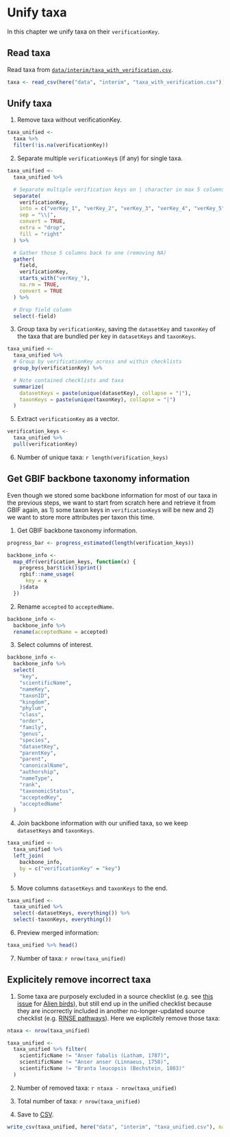 # Unify taxa

In this chapter we unify taxa on their `verificationKey`.

## Read taxa

Read taxa from [`data/interim/taxa_with_verification.csv`](https://github.com/trias-project/unified-checklist/blob/master/data/interim/taxa_with_verification.csv).

```r
taxa <- read_csv(here("data", "interim", "taxa_with_verification.csv"))
```

## Unify taxa

1. Remove taxa without verificationKey.

```r
taxa_unified <-
  taxa %>%
  filter(!is.na(verificationKey))
```

2. Separate multiple `verificationKey`s (if any) for single taxa.

```r
taxa_unified <-
  taxa_unified %>%

  # Separate multiple verification keys on | character in max 5 columns
  separate(
    verificationKey,
    into = c("verKey_1", "verKey_2", "verKey_3", "verKey_4", "verKey_5"),
    sep = "\\|",
    convert = TRUE,
    extra = "drop",
    fill = "right"
  ) %>%

  # Gather those 5 columns back to one (removing NA)
  gather(
    field,
    verificationKey,
    starts_with("verKey_"),
    na.rm = TRUE,
    convert = TRUE
  ) %>%

  # Drop field column
  select(-field)
```

3. Group taxa by `verificationKey`, saving the `datasetKey` and `taxonKey` of the taxa that are bundled per key in `datasetKeys` and `taxonKeys`.

```r
taxa_unified <-
  taxa_unified %>%
  # Group by verificationKey across and within checklists
  group_by(verificationKey) %>%

  # Note contained checklists and taxa
  summarize(
    datasetKeys = paste(unique(datasetKey), collapse = "|"),
    taxonKeys = paste(unique(taxonKey), collapse = "|")
  )
```

5. Extract `verificationKey` as a vector.

```r
verification_keys <-
  taxa_unified %>%
  pull(verificationKey)
```

6. Number of unique taxa: `r length(verification_keys)`

## Get GBIF backbone taxonomy information

Even though we stored some backbone information for most of our taxa in the previous steps, we want to start from scratch here and retrieve it from GBIF again, as 1) some taxon keys in `verificationKey`s will be new and 2) we want to store more attributes per taxon this time.

1. Get GBIF backbone taxonomy information.

```r
progress_bar <- progress_estimated(length(verification_keys))

backbone_info <-
  map_dfr(verification_keys, function(x) {
    progress_bar$tick()$print()
    rgbif::name_usage(
      key = x
    )$data
  })
```

2. Rename `accepted` to `acceptedName`.

```r
backbone_info <-
  backbone_info %>%
  rename(acceptedName = accepted)
```

3. Select columns of interest.

```r
backbone_info <-
  backbone_info %>%
  select(
    "key",
    "scientificName",
    "nameKey",
    "taxonID",
    "kingdom",
    "phylum",
    "class",
    "order",
    "family",
    "genus",
    "species",
    "datasetKey",
    "parentKey",
    "parent",
    "canonicalName",
    "authorship",
    "nameType",
    "rank",
    "taxonomicStatus",
    "acceptedKey",
    "acceptedName"
  )
```

4. Join backbone information with our unified taxa, so we keep `datasetKeys` and `taxonKeys`.

```r
taxa_unified <-
  taxa_unified %>%
  left_join(
    backbone_info,
    by = c("verificationKey" = "key")
  )
```

5. Move columns `datasetKeys` and `taxonKeys` to the end.

```r
taxa_unified <-
  taxa_unified %>%
  select(-datasetKeys, everything()) %>%
  select(-taxonKeys, everything())
```

6. Preview merged information:

```r
taxa_unified %>% head()
```

7. Number of taxa: `r nrow(taxa_unified)`

## Explicitely remove incorrect taxa

1. Some taxa are purposely excluded in a source checklist (e.g. see [this issue](https://github.com/trias-project/unified-checklist/issues/32#issuecomment-621178197) for [Alien birds](https://doi.org/10.15468/wr3gis)), but still end up in the unified checklist because they are incorrectly included in another no-longer-updated source checklist (e.g. [RINSE pathways](https://doi.org/10.15468/guejza)). Here we explicitely remove those taxa:

```r
ntaxa <- nrow(taxa_unified)

taxa_unified <-
  taxa_unified %>% filter(
    scientificName != "Anser fabalis (Latham, 1787)",
    scientificName != "Anser anser (Linnaeus, 1758)",
    scientificName != "Branta leucopsis (Bechstein, 1803)"
  )
```

2. Number of removed taxa: `r ntaxa - nrow(taxa_unified)`

3. Total number of taxa: `r nrow(taxa_unified)`

4. Save to [CSV](https://github.com/trias-project/unified-checklist/blob/master/data/interim/taxa_unified.csv).

```r
write_csv(taxa_unified, here("data", "interim", "taxa_unified.csv"), na = "")
```

